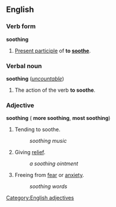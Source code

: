 ==English==
===Verb form===
'''soothing'''
 
#[[Present participle]] of '''to [[soothe]]'''.
 
===Verbal noun===
'''soothing''' (''[[uncountable]]'')
 
#The action of the verb '''to soothe'''.

===Adjective===
'''soothing''' ({{compar}} '''more soothing''', {{superl}} '''most soothing''')

#Tending to soothe.
#:''soothing music''
#Giving [[relief]].
#:''a soothing ointment''
#Freeing from [[fear]] or [[anxiety]].
#:''soothing words''

[[Category:English adjectives]]